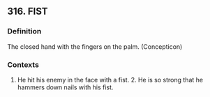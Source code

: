 ## 316. FIST
### Definition
The closed hand with the fingers on the palm. (Concepticon)

### Contexts
1. He hit his enemy in the face with a fist. 2. He is so strong that he hammers down nails with his fist.

